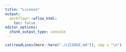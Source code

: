 ```yaml
---
title: "License"
output:
  workflowr::wflow_html:
    toc: false
editor_options:
  chunk_output_type: console
---
```


```r
cat(readLines(here::here("./LICENSE.md")), sep = "\n")
```

